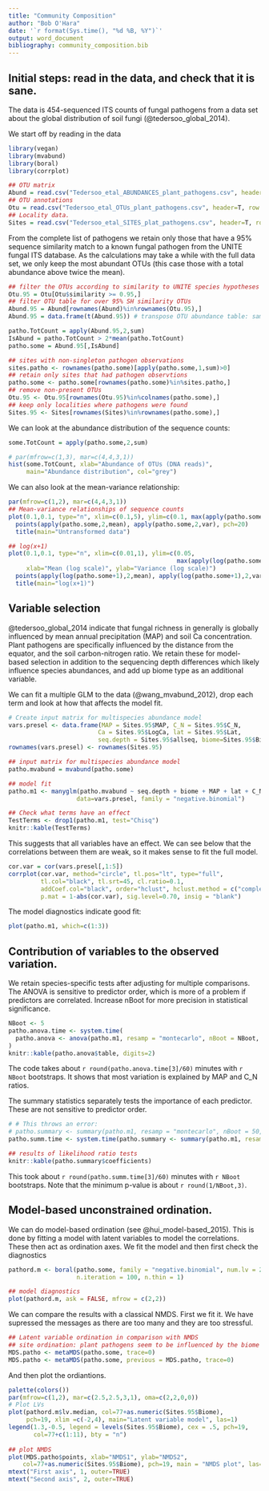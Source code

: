 ```yaml
---
title: "Community Composition"
author: "Bob O'Hara"
date: '`r format(Sys.time(), "%d %B, %Y")`'
output: word_document
bibliography: community_composition.bib
---
```



## Initial steps: read in the data, and check that it is sane.

The data is 454-sequenced ITS counts of fungal pathogens from a data set about the global distribution of soil fungi (@tedersoo_global_2014).

We start off by reading in the data

```r
library(vegan)
library(mvabund)
library(boral)
library(corrplot)

## OTU matrix
Abund = read.csv("Tedersoo_etal_ABUNDANCES_plant_pathogens.csv", header=T, row.names=1)
## OTU annotations
Otu = read.csv("Tedersoo_etal_OTUs_plant_pathogens.csv", header=T, row.names=1)
## Locality data.
Sites = read.csv("Tedersoo_etal_SITES_plat_pathogens.csv", header=T, row.names=1)
```

From the complete list of pathogens we retain only those that have a 95% sequence similarity match to a known fungal pathogen from the UNITE fungal ITS database. As the calculations may take a while with the full data set, we only keep the most abundant OTUs (this case those with a total abundance above twice the mean).

```r
## filter the OTUs according to similarity to UNITE species hypotheses (95%)
Otu.95 = Otu[Otu$similarity >= 0.95,]
## filter OTU table for over 95% SH similarity OTUs
Abund.95 = Abund[rownames(Abund)%in%rownames(Otu.95),]
Abund.95 = data.frame(t(Abund.95)) # transpose OTU abundance table: samples in rows, OTUs in columns

patho.TotCount = apply(Abund.95,2,sum)
IsAbund = patho.TotCount > 2*mean(patho.TotCount)
patho.some = Abund.95[,IsAbund]

## sites with non-singleton pathogen observations
sites.patho <- rownames(patho.some)[apply(patho.some,1,sum)>0]
## retain only sites that had pathogen observtions
patho.some <- patho.some[rownames(patho.some)%in%sites.patho,]
## remove non-present OTUs
Otu.95 <- Otu.95[rownames(Otu.95)%in%colnames(patho.some),]
## keep only localities where pathogens were found
Sites.95 <- Sites[rownames(Sites)%in%rownames(patho.some),]
```

We can look at the abundance distribution of the sequence counts:

```r
some.TotCount = apply(patho.some,2,sum)

# par(mfrow=c(1,3), mar=c(4,4,3,1))
hist(some.TotCount, xlab="Abundance of OTUs (DNA reads)", 
     main="Abundance distribution", col="grey")
```

We can also look at the mean-variance relationship:

```r

par(mfrow=c(1,2), mar=c(4,4,3,1))
## Mean-variance relationships of sequence counts
plot(0.1,0.1, type="n", xlim=c(0.1,5), ylim=c(0.1, max(apply(patho.some,2,var))), xlab="Mean", ylab="Variance") # ann=FALSE, 
  points(apply(patho.some,2,mean), apply(patho.some,2,var), pch=20)
  title(main="Untransformed data")

## log(x+1)
plot(0.1,0.1, type="n", xlim=c(0.01,1), ylim=c(0.05,
                                               max(apply(log(patho.some+1),2,var))), 
     xlab="Mean (log scale)", ylab="Variance (log scale)")
  points(apply(log(patho.some+1),2,mean), apply(log(patho.some+1),2,var), pch=20)
  title(main="log(x+1)")

```

## Variable selection

@tedersoo_global_2014 indicate that fungal richness in generally is globally influenced by mean annual precipitation (MAP) and soil Ca concentration. Plant pathogens are specifically influenced by the distance from the equator, and the soil carbon-nitrogen ratio. We retain these for model-based selection in addition to the sequencing depth differences which likely influence species abundances, and add up biome type as an additional variable.

We can fit a multiple GLM to the data (@wang_mvabund_2012), drop each term and look at how that affects the model fit.

```r
# Create input matrix for multispecies abundance model
vars.presel <- data.frame(MAP = Sites.95$MAP, C_N = Sites.95$C_N, 
                         Ca = Sites.95$LogCa, lat = Sites.95$Lat,
                         seq.depth = Sites.95$allseq, biome=Sites.95$Biome)
rownames(vars.presel) <- rownames(Sites.95)

## input matrix for multispecies abundance model
patho.mvabund = mvabund(patho.some)

## model fit
patho.m1 <- manyglm(patho.mvabund ~ seq.depth + biome + MAP + lat + C_N + Ca, 
                   data=vars.presel, family = "negative.binomial")

## Check what terms have an effect
TestTerms <- drop1(patho.m1, test="Chisq")
knitr::kable(TestTerms)
```

This suggests that all variables have an effect. We can see below that the correlations between them are weak, so it makes sense to fit the full model.

```r
cor.var = cor(vars.presel[,1:5])
corrplot(cor.var, method="circle", tl.pos="lt", type="full",        
         tl.col="black", tl.srt=45, cl.ratio=0.1,
         addCoef.col="black", order="hclust", hclust.method = c("complete"),
         p.mat = 1-abs(cor.var), sig.level=0.70, insig = "blank")
```

The model diagnostics indicate good fit:

```r
plot(patho.m1, which=c(1:3))
```

## Contribution of variables to the observed variation.
We retain species-specific tests after adjusting for multiple comparisons. The ANOVA is sensitive to predictor order, which is more of a problem if predictors are correlated. Increase nBoot for more precision in statistical significance.

```r
NBoot <- 5
patho.anova.time <- system.time(
  patho.anova <- anova(patho.m1, resamp = "montecarlo", nBoot = NBoot, test="LR", p.uni="adjusted")
)
knitr::kable(patho.anova$table, digits=2)
```

The code takes about `r round(patho.anova.time[3]/60)` minutes with `r NBoot` bootstraps. It shows that most variation is explained by MAP and C_N ratios.

The summary statistics separately tests the importance of each predictor. These are not sensitive to predictor order. 

```r
# # This throws an error:
# patho.summary <- summary(patho.m1, resamp = "montecarlo", nBoot = 50, test="LR", p.uni="adjusted")
patho.summ.time <- system.time(patho.summary <- summary(patho.m1, resamp = "montecarlo", nBoot = NBoot, test="LR")) # works

## results of likelihood ratio tests
knitr::kable(patho.summary$coefficients)
```

This took about `r round(patho.summ.time[3]/60)` minutes with `r NBoot` bootstraps. Note that the minimum p-value is about `r round(1/NBoot,3)`.


## Model-based unconstrained ordination. 

We can do model-based ordination (see @hui_model-based_2015). This is done by fitting a model with latent variables to model the correlations. These then act as ordination axes. We fit the model and then first check the diagnostics

```r
pathord.m <- boral(patho.some, family = "negative.binomial", num.lv = 2, n.burnin = 10,
                   n.iteration = 100, n.thin = 1)

## model diagnostics
plot(pathord.m, ask = FALSE, mfrow = c(2,2))
```

We can compare the results with a classical NMDS. First we fit it. We have supressed the messages as there are too many and they are too stressful.

```r
## Latent variable ordination in comparison with NMDS
## site ordination: plant pathogens seem to be influenced by the biome
MDS.patho <- metaMDS(patho.some, trace=0)
MDS.patho <- metaMDS(patho.some, previous = MDS.patho, trace=0)
```

And then plot the ordiantions.

```r
palette(colors())
par(mfrow=c(1,2), mar=c(2.5,2.5,3,1), oma=c(2,2,0,0))
# Plot LVs
plot(pathord.m$lv.median, col=77+as.numeric(Sites.95$Biome), 
     pch=19, xlim =c(-2,4), main="Latent variable model", las=1)
legend(1.3,-0.5, legend = levels(Sites.95$Biome), cex = .5, pch=19,
       col=77+c(1:11), bty = "n")
 
## plot NMDS
plot(MDS.patho$points, xlab="NMDS1", ylab="NMDS2", 
    col=77+as.numeric(Sites.95$Biome), pch=19, main = "NMDS plot", las=1)
mtext("First axis", 1, outer=TRUE)
mtext("Second axis", 2, outer=TRUE)

```


